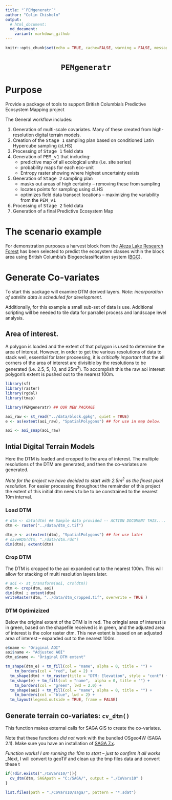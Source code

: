 ```yaml
---
title: "`PEMgeneratr`"
author: "Colin Chisholm"
output:
  # html_document:
  md_document:
    variant: markdown_github
---
```




```r
knitr::opts_chunk$set(echo = TRUE, cache=FALSE, warning = FALSE, message = FALSE, results = 'show' )
```

<center><h1>`PEMgeneratr`</h1></center>

# Purpose

Provide a package of tools to support British Columbia's Predictive Ecosystem Mapping project

The General workflow includes:
  
  1. Generation of multi-scale covariates.  Many of these created from high-resolution digital terrain models. 
  2. Creation of the <tt>Stage 1</tt> sampling plan based on conditioned Latin Hypercube sampling (cLHS)
  3. Processing of <tt>Stage 1</tt> field data
  4. Generation of <tt>PEM_v1</tt> that including:
      - predictive map of all ecological units (i.e. site series)
      - probability maps for each eco-unit
      - Entropy raster showing where highest uncertainty exists
  5. Generation of <tt>Stage 2</tt> sampling plan
      - masks out areas of high certainty -- removing these from sampling
      - locates points for sampling using cLHS 
      - optimizes field data transect locations -- maximizing the variability from the <tt>PEM_v1</tt> 
  6. Processing of <tt>Stage 2</tt> field data
  7. Generation of a final Predictive Ecosystem Map
  

# The scenario example
For demonstration purposes a harvest block from the [Aleza Lake Research Forest](http://alrf.unbc.ca) has been selected to predict the ecosystem classes within the block area using British Columbia's Biogeoclassification system ([BGC](https://www.for.gov.bc.ca/hre/becweb/index.html)).  

  
# Generate Co-variates

To start this package will examine DTM derived layers.  _Note: incorporation of satelite data is scheduled for development._  

Additionally, for this example a small sub-set of data is use.  Additional scripting will be needed to tile data for parrallel process and landscape level analysis.  

## Area of interest.  

A polygon is loaded and the extent of that polygon is used to determine the area of interest.  However, in order to get the various resolutions of data to stack well, essential for later proceesing,  it is _critically important_ that the all corners of the area of interest are divisible by the resolutions to be generated (i.e. 2.5, 5, 10, and 25m^2^).  To accomplish this the raw aoi interest polygon's extent is pushed out to the nearest 100m.  

```r
library(sf)
library(raster)
library(rgdal)
library(tmap)

library(PEMgeneratr) ## OUR NEW PACKAGE
```

```r
aoi_raw <- st_read("../data/block.gpkg", quiet = TRUE)
e <- as(extent(aoi_raw), "SpatialPolygons") ## for use in map below.

aoi <- aoi_snap(aoi_raw)

```

## Intial Digital Terrain Models
Here the DTM is loaded and cropped to the area of interest.  The multiple resolutions of the DTM are generated, and then the co-variates are generated.

_Note for the project we have decided to start with 2.5m^2^ as the finest pixel resolution._ For easier processing throughout the remainder of this project the extent of this initial dtm needs to be to be constrained to the nearest 10m interval.  


### Load DTM 
```r

# dtm <- data(dtm) ## Sample data provided -- ACTION DOCUMENT THIS.... not working 
dtm <- raster("../data/dtm_c.tif")

dtm_e <- as(extent(dtm), "SpatialPolygons") ## for use later 
# saveRDS(dtm, "./data/dtm.rds")
dim(dtm); extent(dtm)
```


### Crop DTM 
The DTM is cropped to the aoi expanded out to the nearest 100m.  This will allow for stacking of multi resolution layers later. 

```r

# aoi <- st_transform(aoi, crs(dtm))
dtm <- crop(dtm, aoi)
dim(dtm) ; extent(dtm)
writeRaster(dtm, "../data/dtm_cropped.tif", overwrite = TRUE )
```

### DTM Optimizized

Below the original extent of the DTM is in red. The oringial area of interest is in green, based on the shapefile received is in green, and the adjusted area of interest is the color raster dtm.  This new extent is based on an adjusted area of interest -- expanded out to the nearest 100m.  

```r
e$name <- "Original AOI"
aoi$name <- "Adjusted AOI"
dtm_e$name <- "Original DTM extent"

tm_shape(dtm_e) + tm_fill(col = "name", alpha = 0, title = "") + 
    tm_borders(col = "red", lwd = 2) + 
  tm_shape(dtm) + tm_raster(title = "DTM: Elevation", style = "cont") + 
  tm_shape(e) + tm_fill(col = "name",  alpha = 0, title = "") + 
    tm_borders(col = "green", lwd = 2.0) + 
  tm_shape(aoi) + tm_fill(col = "name", alpha = 0, title = "") + 
    tm_borders(col = "blue", lwd = 2) + 
  tm_layout(legend.outside = TRUE, frame = FALSE)

```


## Generate terrain co-variates: `cv_dtm()`

This function makes external calls for SAGA GIS to create the co-variates.  

Note that these functions _did not_ work with the bundled OSgeo4W (SAGA 2.1).  Make sure you have an installation of [SAGA 7.x](https://sourceforge.net/projects/saga-gis/).

_Function works! I am running the 10m to start -- just to confirm it all works_ _Next, I will convert to geoTif and clean up the tmp files data and convert these t

```r
if(!dir.exists("./CoVars10/")){
  cv_dtm(dtm, SAGApath = "C:/SAGA/", output = "./CoVars10" )
}

```

```r
list.files(path = "./CoVars10/saga/", pattern = "*.sdat")
```

